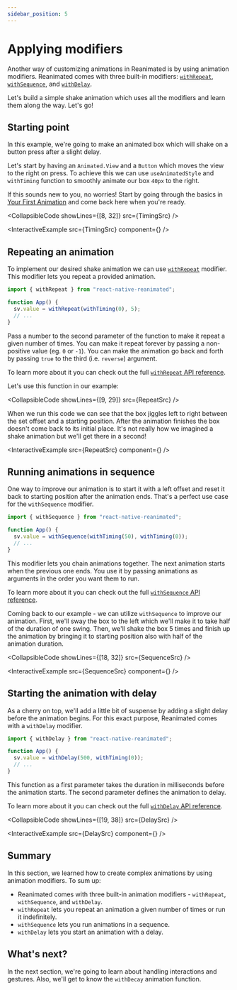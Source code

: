 ```yaml
---
sidebar_position: 5
---
```


# Applying modifiers

Another way of customizing animations in Reanimated is by using animation modifiers. Reanimated comes with three built-in modifiers: [`withRepeat`](/docs/animations/with-repeat), [`withSequence`](/docs/animations/with-sequence), and [`withDelay`](/docs/animations/with-delay).

Let's build a simple shake animation which uses all the modifiers and learn them along the way. Let's go!

## Starting point

In this example, we're going to make an animated box which will shake on a button press after a slight delay.

Let's start by having an `Animated.View` and a `Button` which moves the view to the right on press. To achieve this we can use `useAnimatedStyle` and `withTiming` function to smoothly animate our box `40px` to the right.

If this sounds new to you, no worries! Start by going through the basics in [Your First Animation](/docs/fundamentals/your-first-animation) and come back here when you're ready.


<CollapsibleCode showLines={[8, 32]} src={TimingSrc} />

<InteractiveExample src={TimingSrc} component={<Timing />} />

## Repeating an animation

To implement our desired shake animation we can use [`withRepeat`](/docs/animations/with-repeat) modifier. This modifier lets you repeat a provided animation.

```javascript
import { withRepeat } from "react-native-reanimated";

function App() {
  sv.value = withRepeat(withTiming(0), 5);
  // ...
}
```

Pass a number to the second parameter of the function to make it repeat a given number of times. You can make it repeat forever by passing a non-positive value (eg. `0` or `-1`). You can make the animation go back and forth by passing `true` to the third (i.e. `reverse`) argument.

To learn more about it you can check out the full [`withRepeat` API reference](/docs/animations/with-repeat).

Let's use this function in our example:


<CollapsibleCode showLines={[9, 29]} src={RepeatSrc} />

When we run this code we can see that the box jiggles left to right between the set offset and a starting position. After the animation finishes the box doesn't come back to its initial place. It's not really how we imagined a shake animation but we'll get there in a second!

<InteractiveExample src={RepeatSrc} component={<Repeat />} />

## Running animations in sequence

One way to improve our animation is to start it with a left offset and reset it back to starting position after the animation ends. That's a perfect use case for the `withSequence` modifier.

```javascript
import { withSequence } from "react-native-reanimated";

function App() {
  sv.value = withSequence(withTiming(50), withTiming(0));
  // ...
}
```

This modifier lets you chain animations together. The next animation starts when the previous one ends. You use it by passing animations as arguments in the order you want them to run.

To learn more about it you can check out the full [`withSequence` API reference](/docs/animations/with-sequence).

Coming back to our example - we can utilize `withSequence` to improve our animation. First, we'll sway the box to the left which we'll make it to take half of the duration of one swing. Then, we'll shake the box 5 times and finish up the animation by bringing it to starting position also with half of the animation duration.


<CollapsibleCode showLines={[18, 32]} src={SequenceSrc} />

<InteractiveExample src={SequenceSrc} component={<Sequence />} />

## Starting the animation with delay

As a cherry on top, we'll add a little bit of suspense by adding a slight delay before the animation begins. For this exact purpose, Reanimated comes with a `withDelay` modifier.

```javascript
import { withDelay } from "react-native-reanimated";

function App() {
  sv.value = withDelay(500, withTiming(0));
  // ...
}
```

This function as a first parameter takes the duration in milliseconds before the animation starts. The second parameter defines the animation to delay.

To learn more about it you can check out the full [`withDelay` API reference](/docs/animations/with-delay).


<CollapsibleCode showLines={[19, 38]} src={DelaySrc} />


<InteractiveExample src={DelaySrc} component={<Delay />} />

## Summary

In this section, we learned how to create complex animations by using animation modifiers. To sum up:

- Reanimated comes with three built-in animation modifiers - `withRepeat`, `withSequence`, and `withDelay`.
- `withRepeat` lets you repeat an animation a given number of times or run it indefinitely.
- `withSequence` lets you run animations in a sequence.
- `withDelay` lets you start an animation with a delay.

## What's next?

In the next section, we're going to learn about handling interactions and gestures. Also, we'll get to know the `withDecay` animation function.
